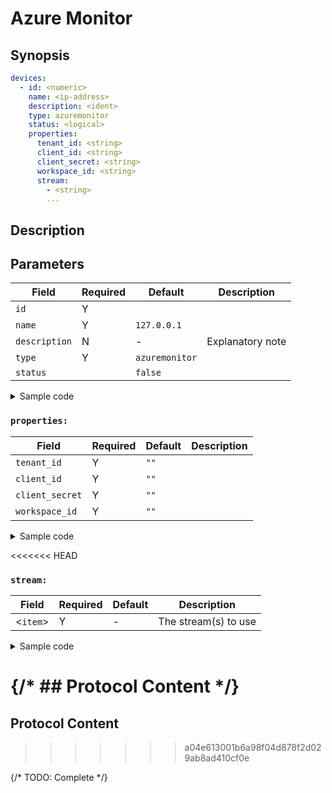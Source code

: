 # Azure Monitor

## Synopsis

```yaml
devices:
  - id: <numeric>
    name: <ip-address>
    description: <ident>
    type: azuremonitor
    status: <logical>
    properties:
      tenant_id: <string>
      client_id: <string>
      client_secret: <string>
      workspace_id: <string>
      stream:
        - <string>
        ...
```

## Description

## Parameters

|Field|Required|Default|Description|
|---|---|---|---|
|`id`|Y|||
|`name`|Y|`127.0.0.1`||
|`description`|N|-|Explanatory note|
|`type`|Y|`azuremonitor`||
|`status`||`false`||

<details>
<summary>Sample code</summary>
```yaml
```
</details>

### `properties:`

|Field|Required|Default|Description|
|---|---|---|---|
|`tenant_id`|Y|`""`||
|`client_id`|Y|`""`||
|`client_secret`|Y|`""`||
|`workspace_id`|Y|`""`||

<details>
<summary>Sample code</summary>
```yaml
```
</details>

<<<<<<< HEAD
### `stream:`

|Field|Required|Default|Description|
|---|---|---|---|
|&lt;`item`&gt;|Y|-|The stream(s) to use|

<details>
<summary>Sample code</summary>
```yaml
```
</details>

{/* ## Protocol Content */}
=======
## Protocol Content
>>>>>>> a04e613001b6a98f04d878f2d029ab8ad410cf0e

{/* TODO: Complete */}